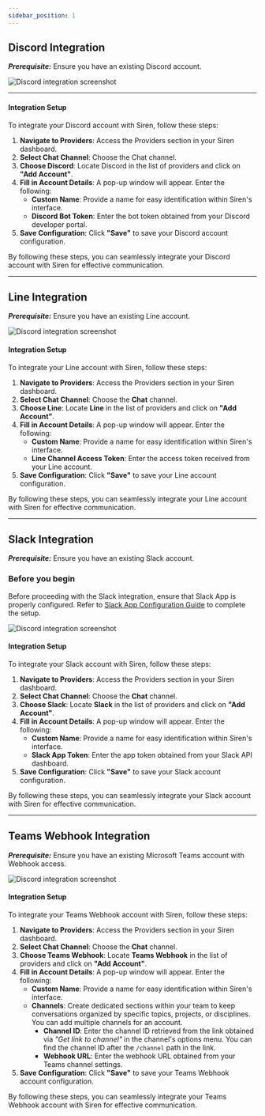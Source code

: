 ```yaml
---
sidebar_position: 1
---
```



## Discord Integration

**_Prerequisite:_**
Ensure you have an existing Discord account.

![Discord integration screenshot](../../Images/Providers/Integrations/Chat/discord.png)

---
#### Integration Setup
To integrate your Discord account with Siren, follow these steps:

1. **Navigate to Providers**: Access the Providers section in your Siren dashboard.  
2. **Select Chat Channel**: Choose the Chat channel.  
3. **Choose Discord**: Locate Discord in the list of providers and click on **"Add Account"**.  
4. **Fill in Account Details**: A pop-up window will appear. Enter the following:
    - **Custom Name**: Provide a name for easy identification within Siren's interface.  
    - **Discord Bot Token**: Enter the bot token obtained from your Discord developer portal.  
5. **Save Configuration**: Click **"Save"** to save your Discord account configuration.



By following these steps, you can seamlessly integrate your Discord account with Siren for effective communication.

---

## Line Integration

**_Prerequisite:_**
Ensure you have an existing Line account.

![Discord integration screenshot](../../Images/Providers/Integrations/Chat/line.png)

#### Integration Setup
To integrate your Line account with Siren, follow these steps:

1. **Navigate to Providers**: Access the Providers section in your Siren dashboard.  
2. **Select Chat Channel**: Choose the **Chat** channel.  
3. **Choose Line**: Locate **Line** in the list of providers and click on **"Add Account"**.  
4. **Fill in Account Details**: A pop-up window will appear. Enter the following:
   - **Custom Name**: Provide a name for easy identification within Siren's interface.  
   - **Line Channel Access Token**: Enter the access token received from your Line account.  
5. **Save Configuration**: Click **"Save"** to save your Line account configuration.

By following these steps, you can seamlessly integrate your Line account with Siren for effective communication.

---

## Slack Integration

**_Prerequisite:_** Ensure you have an existing Slack account. 

### Before you begin

Before proceeding with the Slack integration, ensure that Slack App is properly configured. Refer to [Slack App Configuration Guide](../../../06%20-%20Configurations/Slack-app-configuration.md) to complete the setup.


![Discord integration screenshot](../../Images/Providers/Integrations/Chat/slack.png)


#### Integration Setup
To integrate your Slack account with Siren, follow these steps:

1. **Navigate to Providers**: Access the Providers section in your Siren dashboard.  
2. **Select Chat Channel**: Choose the **Chat** channel.  
3. **Choose Slack**: Locate **Slack** in the list of providers and click on **"Add Account"**.  
4. **Fill in Account Details**: A pop-up window will appear. Enter the following:
   - **Custom Name**: Provide a name for easy identification within Siren's interface.  
   - **Slack App Token**: Enter the app token obtained from your Slack API dashboard.  
5. **Save Configuration**: Click **"Save"** to save your Slack account configuration.

By following these steps, you can seamlessly integrate your Slack account with Siren for effective communication.

---

## Teams Webhook Integration

**_Prerequisite:_**
Ensure you have an existing Microsoft Teams account with Webhook access.

![Discord integration screenshot](../../Images/Providers/Integrations/Chat/teams.png)


#### Integration Setup
To integrate your Teams Webhook account with Siren, follow these steps:

1. **Navigate to Providers**: Access the Providers section in your Siren dashboard.  
2. **Select Chat Channel**: Choose the **Chat** channel.  
3. **Choose Teams Webhook**: Locate **Teams Webhook** in the list of providers and click on **"Add Account"**.  
4. **Fill in Account Details**: A pop-up window will appear. Enter the following:
   - **Custom Name**: Provide a name for easy identification within Siren's interface.  
   - **Channels**: Create dedicated sections within your team to keep conversations organized by specific topics, projects, or disciplines. You can add multiple channels for an account.  
     - **Channel ID**: Enter the channel ID retrieved from the link obtained via *"Get link to channel"* in the channel's options menu. You can find the channel ID after the `/channel` path in the link.  
     - **Webhook URL**: Enter the webhook URL obtained from your Teams channel settings.  
5. **Save Configuration**: Click **"Save"** to save your Teams Webhook account configuration.

By following these steps, you can seamlessly integrate your Teams Webhook account with Siren for effective communication.
